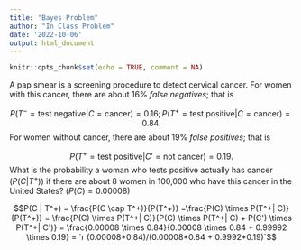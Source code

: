 ```yaml
---
title: "Bayes Problem"
author: "In Class Problem"
date: '2022-10-06'
output: html_document
---
```


```r
knitr::opts_chunk$set(echo = TRUE, comment = NA)
```

A pap smear is a screening procedure to detect cervical cancer.  For women with this cancer, there are about 16% _false negatives_; that is

$$P(T^- = \text{test negative} | C = \text{cancer}) = 0.16; P(T^+ = \text{test positive} | C = \text{cancer}) = 0.84.$$
For women without cancer, there are about 19% _false positives_; that is

$$P(T^+ =\text{test positive} | C' = \text{not cancer}) = 0.19.$$
What is the probability a woman who tests positive actually has cancer ($P(C | T^+)$) if there are about 8 women in 100,000 who have this cancer in the United States? ($P(C) = 0.00008$) 

$$P(C | T^+) = \frac{P(C \cap T^+)}{P(T^+)} =\frac{P(C) \times P(T^+| C)}{P(T^+)} = \frac{P(C) \times P(T^+| C)}{P(C) \times P(T^+| C) + P(C') \times P(T^+| C')} = \frac{0.00008 \times 0.84}{0.00008 \times 0.84 + 0.99992 \times 0.19} = `r (0.00008*0.84)/(0.00008*0.84 + 0.9992*0.19)`$$

